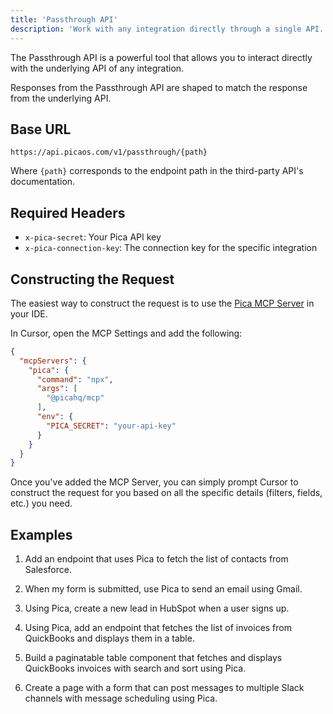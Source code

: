 ---
title: 'Passthrough API'
description: 'Work with any integration directly through a single API.'
---

The Passthrough API is a powerful tool that allows you to interact directly with the underlying API of any integration.

<Warning>
  Responses from the Passthrough API are shaped to match the response from the underlying API.
</Warning> 

## Base URL
```
https://api.picaos.com/v1/passthrough/{path}
```
Where `{path}` corresponds to the endpoint path in the third-party API's documentation.

## Required Headers
- `x-pica-secret`: Your Pica API key
- `x-pica-connection-key`: The connection key for the specific integration

## Constructing the Request

The easiest way to construct the request is to use the [Pica MCP Server](https://github.com/picahq/mcp) in your IDE.

In Cursor, open the MCP Settings and add the following:

```json
{
  "mcpServers": {
    "pica": {
      "command": "npx",
      "args": [
        "@picahq/mcp"
      ],
      "env": {
        "PICA_SECRET": "your-api-key"
      }
    }
  }
}
```

Once you've added the MCP Server, you can simply prompt Cursor to construct the request for you based on all the specific details (filters, fields, etc.) you need.

## Examples

1. Add an endpoint that uses Pica to fetch the list of contacts from Salesforce.

2. When my form is submitted, use Pica to send an email using Gmail.

3. Using Pica, create a new lead in HubSpot when a user signs up.

4. Using Pica, add an endpoint that fetches the list of invoices from QuickBooks and displays them in a table.

5. Build a paginatable table component that fetches and displays QuickBooks invoices with search and sort using Pica.

6. Create a page with a form that can post messages to multiple Slack channels with message scheduling using Pica.